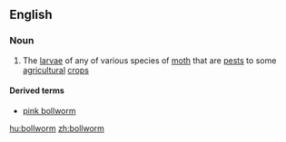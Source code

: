 ==English==

===Noun===
{{wikipedia}}
{{en-noun}}

# The [[larva]]e of any of various species of [[moth]] that are [[pest]]s to some [[agricultural]] [[crop]]s

====Derived terms====
*[[pink bollworm]]

[[hu:bollworm]]
[[zh:bollworm]]